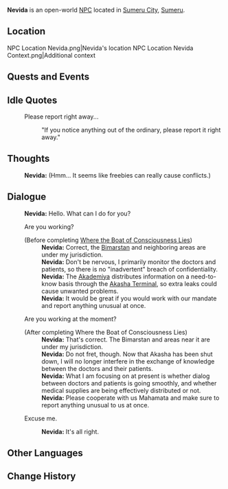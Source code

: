 {{Character Infobox
|type             = Open-World NPC
|image            = NPC Nevida.png
|region           = Sumeru
|location         = Sumeru
|affiliation      = Sumeru Akademiya
|title            = Mahamata
|ancestry         = <!-- Clan/family -->
|father           = 
|mother           = 
|spouse           = 
|sibling          = 
|child            = 
|relative         = 
|voiceEN          = 
|voiceCN          = 
|voiceJP          = 
|dialoguereward   = 
}}
'''Nevida''' is an open-world [[NPC]] located in [[Sumeru City]], [[Sumeru]].

==Location==
<gallery>
NPC Location Nevida.png|Nevida's location
NPC Location Nevida Context.png|Additional context
</gallery>
<!--
==Profile==
''(To be added.)''

===Appearance===
''(To be added.)''
-->
==Quests and Events==
{{Quests and Events}}

==Idle Quotes==
{{Dialogue Start}}
: {{DIcon|Idle}} Please report right away...
:: {{A|VO Nevida 01.ogg}} "If you notice anything out of the ordinary, please report it right away."
{{Dialogue End}}

==Thoughts==
{{All Schemes to Know Explanation|name=Nevida}}
:{{A|VO Nevida All Schemes to Know 01.ogg}} '''Nevida:''' (Hmm... It seems like freebies can really cause conflicts.)

==Dialogue==
{{Dialogue Start}}
:'''Nevida:''' Hello. What can I do for you?
:{{DIcon}} Are you working?
:;(Before completing [[Where the Boat of Consciousness Lies]])
::'''Nevida:''' Correct, the [[Bimarstan]] and neighboring areas are under my jurisdiction.
::'''Nevida:''' Don't be nervous, I primarily monitor the doctors and patients, so there is no "inadvertent" breach of confidentiality.
::'''Nevida:''' The [[Akademiya]] distributes information on a need-to-know basis through the [[Akasha Terminal]], so extra leaks could cause unwanted problems.
::'''Nevida:''' It would be great if you would work with our mandate and report anything unusual at once.
:{{DIcon}} Are you working at the moment?
:;(After completing Where the Boat of Consciousness Lies)
::'''Nevida:''' That's correct. The Bimarstan and areas near it are under my jurisdiction.
::'''Nevida:''' Do not fret, though. Now that Akasha has been shut down, I will no longer interfere in the exchange of knowledge between the doctors and their patients.
::'''Nevida:''' What I am focusing on at present is whether dialog between doctors and patients is going smoothly, and whether medical supplies are being effectively distributed or not.
::'''Nevida:''' Please cooperate with us Mahamata and make sure to report anything unusual to us at once.
:{{DIcon}} Excuse me.
::'''Nevida:''' It's all right.
{{Dialogue End}}
<!--
==Event Dialogue==
===Event Name===
{{Dialogue Start}}
:'''{{subst:PAGENAME}}:'''
{{Dialogue End}}

==Trivia==
* 
-->
==Other Languages==
{{Other Languages
|default_hidden = 1
|en      = Nevida
|zhs     = 妮维妲
|zhs_rm  = Nīwéidá
|zht     = 妮維妲
|zht_rm  = Níwéidá
|ja      = ネヴィダ
|ja_rm   = Nevida
|ko      = 네비다
|es      = Nevida
|fr      = Nevida
|ru      = Невида
|th      = Nevida
|vi      = Nevida
|de      = Nevida
|id      = Nevida
|pt      = Nevida
|tr      = Nevida
|it      = Nevida
}}

==Change History==
{{Change History|3.0}}<!--
==References==
{{Reflist}}
-->